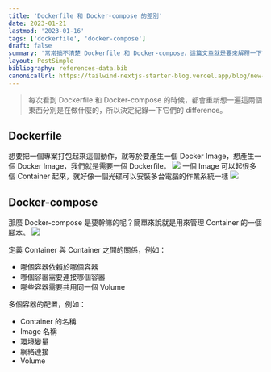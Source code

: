 ```yaml
---
title: 'Dockerfile 和 Docker-compose 的差別'
date: 2023-01-21
lastmod: '2023-01-16'
tags: ['dockerfile', 'docker-compose']
draft: false
summary: '常常搞不清楚 Dockerfile 和 Docker-compose，這篇文章就是要來解釋一下它們的差別。'
layout: PostSimple
bibliography: references-data.bib
canonicalUrl: https://tailwind-nextjs-starter-blog.vercel.app/blog/new-features-in-v1/
---
```


> 每次看到 Dockerfile 和 Docker-compose 的時候，都會重新想一遍這兩個東西分別是在做什麼的，所以決定紀錄一下它們的 difference。

## Dockerfile

想要把一個專案打包起來這個動作，就等於要產生一個 Docker Image，想產生一個 Docker Image，我們就是需要一個 Dockerfile。
![](https://i.imgur.com/Vbpw6Aw.png)
一個 Image 可以起很多個 Container 起來，就好像一個光碟可以安裝多台電腦的作業系統一樣
![](https://i.imgur.com/BH2OBwM.png)

## Docker-compose

那麼 Docker-compose 是要幹嘛的呢？簡單來說就是用來管理 Container 的一個腳本。
![](https://i.imgur.com/r6l7Xjg.png)

定義 Container 與 Container 之間的關係，例如：

- 哪個容器依賴於哪個容器
- 哪個容器需要連接哪個容器
- 哪些容器需要共用同一個 Volume

多個容器的配置，例如：

- Container 的名稱
- Image 名稱
- 環境變量
- 網絡連接
- Volume
